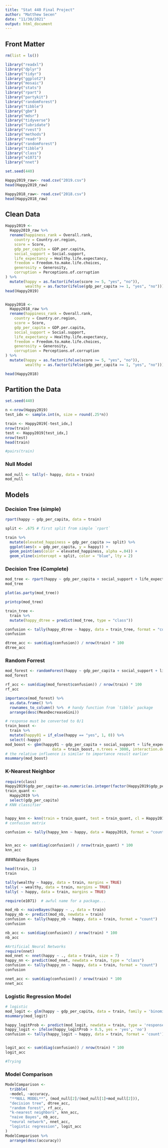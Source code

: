 ```yaml
---
title: "Stat 440 Final Project"
author: "Matthew Secen"
date: "11/30/2021"
output: html_document
---
```


## Front Matter

```r
rm(list = ls())

library("readxl")
library("dplyr")
library("tidyr")
library("ggplot2")
library("mosaic")
library("stats")
library("rpart")
library("partykit")
library("randomForest")
library("tibble")
library("gbm")
library("mdsr")
library("tidyverse")
library("lubridate")
library("rvest")
library("methods")
library("readr")
library("randomForest")
library("tibble")
library("class")
library("e1071")
library("nnet")

set.seed(440)
```

```r
Happy2019_raw<- read.csv("2019.csv")
head(Happy2019_raw)

Happy2018_raw<- read.csv("2018.csv")
head(Happy2018_raw)
```


## Clean Data

```r
Happy2019 <-
  Happy2019_raw %>%
  rename(happiness_rank = Overall.rank,
    country = Country.or.region,
    score = Score,
    gdp_per_capita = GDP.per.capita,
    social_support = Social.support,
    life_expectancy = Healthy.life.expectancy,
    freedom = Freedom.to.make.life.choices,
    generosity = Generosity,
    corruption = Perceptions.of.corruption
) %>%
  mutate(happy = as.factor(ifelse(score >= 5, "yes", "no")),
         wealthy = as.factor(ifelse(gdp_per_capita >= 1, "yes", "no")))
head(Happy2019)


Happy2018 <-
  Happy2018_raw %>%
  rename(happiness_rank = Overall.rank,
    country = Country.or.region,
    score = Score,
    gdp_per_capita = GDP.per.capita,
    social_support = Social.support,
    life_expectancy = Healthy.life.expectancy,
    freedom = Freedom.to.make.life.choices,
    generosity = Generosity,
    corruption = Perceptions.of.corruption
) %>%
  mutate(happy = as.factor(ifelse(score >= 5, "yes", "no")),
         wealthy = as.factor(ifelse(gdp_per_capita >= 1, "yes", "no")))

head(Happy2018)
```


## Partition the Data

```r
set.seed(440)

n <-nrow(Happy2019)
test_idx <- sample.int(n, size = round(.25*n))

train <- Happy2019[-test_idx,]
nrow(train)
test <- Happy2019[test_idx,]
nrow(test)
head(train)

#pairs(train)
```


### Null Model

```r
mod_null <- tally(~ happy, data = train)
mod_null
```

## Models 

### Decision Tree (simple)
```r
rpart(happy ~ gdp_per_capita, data = train)
```

```r
split <- .675 # first split from simple `rpart`

train %>%
  mutate(elevated_happiness = gdp_per_capita >= split) %>%
  ggplot(aes(x = gdp_per_capita, y = happy)) + 
  geom_point(aes(color = elevated_happiness, alpha =.04)) + 
  geom_vline(xintercept = split, color = "blue", lty = 2)
```


### Decision Tree (Complete)

```r
mod_tree <- rpart(happy ~ gdp_per_capita + social_support + life_expectancy + freedom + generosity + corruption, data = train)
mod_tree
```

```r
plot(as.party(mod_tree))
```

```r
printcp(mod_tree)
```

```r
train_tree <- 
  train %>%
  mutate(happy_dtree = predict(mod_tree, type = "class"))

confusion <- tally(happy_dtree ~ happy, data = train_tree, format = "count")
confusion

dtree_acc <- sum(diag(confusion)) / nrow(train) * 100
dtree_acc
```


### Random Forrest

```r
mod_forest <- randomForest(happy ~ gdp_per_capita + social_support + life_expectancy + freedom + generosity + corruption, data = train, ntree = 2000, mtry = 2)
mod_forest

rf_acc <- sum(diag(mod_forest$confusion)) / nrow(train) * 100
rf_acc
```

```r
importance(mod_forest) %>%
  as.data.frame() %>%
  rownames_to_column() %>%  # handy function from `tibble` package
  arrange(desc(MeanDecreaseGini))
```

```r
# response must be converted to 0/1
train_boost <- 
  train %>%
  mutate(happy01 = if_else(happy == "yes", 1, 0)) %>%
  select(-happy)
mod_boost <- gbm(happy01 ~ gdp_per_capita + social_support + life_expectancy + freedom + generosity + corruption, distribution = "bernoulli",   # because it's a classifier model
                     data = train_boost, n.trees = 3000, interaction.depth = 2) 
# the relative influence is similar to importance result earlier
msummary(mod_boost)
```



### K-Nearest Neighbor

```r
require(class)
Happy2019$gdp_per_capita<-as.numeric(as.integer(factor(Happy2019$gdp_per_capita)))
train_quant <- 
  Happy2019 %>%
  select(gdp_per_capita)
# KNN classifier


happy_knn <- knn(train = train_quant, test = train_quant, cl = Happy2019$happy, k = 5)
# confusion matrix

confusion <- tally(happy_knn ~ happy, data = Happy2019, format = "count")


knn_acc <- sum(diag(confusion)) / nrow(train_quant) * 100
knn_acc
```


###Naive Bayes

```r
head(train, 1)
train

tally(wealthy ~ happy, data = train, margins = TRUE)
tally( ~ wealthy, data = train, margins = TRUE)
tally( ~ happy, data = train, margins = TRUE)

require(e1071)  # awful name for a package...

mod_nb <- naiveBayes(happy ~ ., data = train)
happy_nb <- predict(mod_nb, newdata = train)
confusion <- tally(happy_nb ~ happy, data = train, format = "count")
confusion

nb_acc <- sum(diag(confusion)) / nrow(train) * 100
nb_acc
```

```r
#Artificial Neural Networks
require(nnet)
mod_nnet <- nnet(happy ~ ., data = train, size = 7)
happy_nn <- predict(mod_nnet, newdata = train, type = "class")
confusion <- tally(happy_nn ~ happy, data = train, format = "count")
confusion

nnet_acc <- sum(diag(confusion)) / nrow(train) * 100
nnet_acc
```



### Logistic Regression Model

```r
# logistic
mod_logit <- glm(happy ~ gdp_per_capita, data = train, family = 'binomial')
msummary(mod_logit)

happy_logitProb <- predict(mod_logit, newdata = train, type = 'response')
happy_logit <- ifelse(happy_logitProb > 0.5, yes = 'yes', 'no')
confusion <- tally(happy_logit ~ happy, data = train, format = 'count')


logit_acc <- sum(diag(confusion)) / nrow(train) * 100
logit_acc

#Trying
```


### Model Comparison

```r
ModelComparison <- 
  tribble(
  ~model, ~accuracy, 
  "**NULL MODEL**", (mod_null[2]/(mod_null[1]+mod_null[2])), 
  "decision tree", dtree_acc, 
  "random forest", rf_acc, 
  "k-nearest neighbors", knn_acc, 
  "naive Bayes", nb_acc, 
  "neural network", nnet_acc, 
  "logistic regression", logit_acc
)
ModelComparison %>%
  arrange(desc(accuracy))
```






